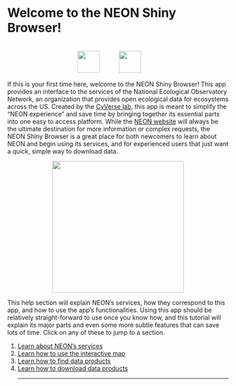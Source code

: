 # Welcome to the NEON Shiny Browser!
<br>
<center> <img src='https://silvrback.s3.amazonaws.com/uploads/c3b34e9c-5131-4ca0-88fc-f5503a422c68/cyverse_cmyk-01.37809aadf1f2.png' height='50'>
<img src='https://github.com/cyverse-gis/NEON-Shiny-Browser/blob/master/Img/NEON_logo.png?raw=true' height='50' hspace='40'> </center>

If this is your first time here, welcome to the NEON Shiny Browser! This app provides an interface to the services of the National Ecological Observatory Network, an organization that provides open ecological data for ecosystems across the US. Created by the <a href='https://www.cyverse.org/' target='_blank'>CyVerse lab</a>, this app is meant to simplify the "NEON experience" and save time by bringing together its essential parts into one easy to access platform. While the <a href='https://www.neonscience.org/' target='_blank'>NEON website</a> will always be the ultimate destination for more information or complex requests, the NEON Shiny Browser is a great place for both newcomers to learn about NEON and begin using its services, and for experienced users that just want a quick, simple way to download data.

<center> <img src='https://github.com/cyverse-gis/NEON-Shiny-Browser/blob/master/Img/demo_screen.png?raw=true' height='300'> </center>

This help section will explain NEON's services, how they correspond to this app, and how to use the app's functionalities. Using this app should be relatively straight-forward to use once you know how, and this tutorial will explain its major parts and even some more subtle features that can save lots of time. Click on any of these to jump to a section.

1. <a id='help_NEON' href='#' class='action-button'>Learn about NEON's services</a>
2. <a id='help_map' href='#' class='action-button'>Learn how to use the interactive map</a>
3. <a id='help_browse' href='#' class='action-button'>Learn how to find data products</a>
4. <a id='help_download' href='#' class='action-button'>Learn how to download data products</a>
<hr>

